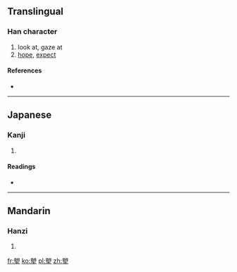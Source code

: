 {{also|望}}
==Translingual==

===Han character===
{{Han char|rn=74|rad=月|as=10|sn=14|four=7710<sub>4</sub>|canj=尸月竹土 (SBHG)}}

# look at, gaze at
# [[hope]], [[expect]]

====References====
* {{Han ref|kx=0506.240|dkj=14391|dj=0887.160|hdz=32101.040|uh=6722|ud=26402|bh=E1FB|bd=57851}}

----

==Japanese==

===Kanji===
{{ja-kanji|grade=|rs=月10}}

# {{defn|lang=ja|sort=月10}}

====Readings====
* {{ja-readings|on=[[ぼう]] (bō), [[もう]] (mō)|kun=[[もちづき]] (mochizuki)}}

----

==Mandarin==

===Hanzi===
{{cmn-hanzi|pin=[[wàng]] ([[wang4]])|wg=wang<sup>4</sup>}}

# {{defn|lang=cmn|sort=月10}}

[[fr:朢]]
[[ko:朢]]
[[pl:朢]]
[[zh:朢]]